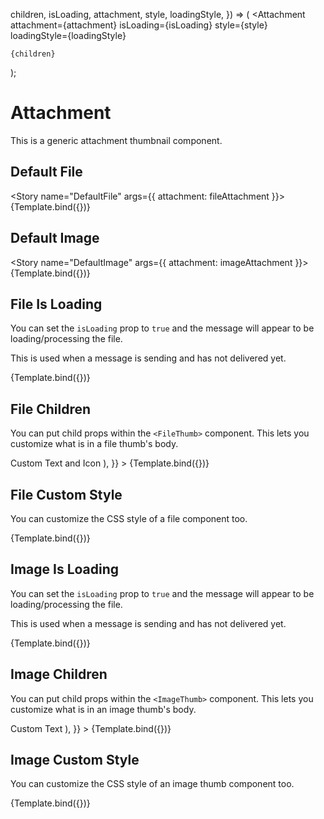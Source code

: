 


<Meta title="ChatFeed/Attachment" component={Attachment} />

  children,
  isLoading,
  attachment,
  style,
  loadingStyle,
}) => (
  <Attachment
    attachment={attachment}
    isLoading={isLoading}
    style={style}
    loadingStyle={loadingStyle}
  >
    {children}
  </Attachment>
);

# Attachment

This is a generic attachment thumbnail component.

## Default File

<Story name="DefaultFile" args={{ attachment: fileAttachment }}>
  {Template.bind({})}
</Story>

<ArgsTable story="DefaultFile" />

## Default Image

<Story name="DefaultImage" args={{ attachment: imageAttachment }}>
  {Template.bind({})}
</Story>

<ArgsTable story="DefaultImage" />

## File Is Loading

You can set the `isLoading` prop to `true` and the message will appear to be loading/processing the file.

This is used when a message is sending and has not delivered yet.

<Canvas>
  <Story
    name="Is Loading"
    args={{ attachment: fileAttachment, isLoading: true }}
  >
    {Template.bind({})}
  </Story>
</Canvas>

## File Children

You can put child props within the `<FileThumb>` component. This lets you customize what is in a file thumb's body.

<Canvas>
  <Story
    name="File Children"
    args={{
      attachment: fileAttachment,
      children: (
        <div>
          <FileOutlined /> Custom Text and Icon
        </div>
      ),
    }}
  >
    {Template.bind({})}
  </Story>
</Canvas>

## File Custom Style

You can customize the CSS style of a file component too.

<Canvas>
  <Story
    name="File Custom Style"
    args={{
      attachment: fileAttachment,
      style: {
        backgroundColor: 'rgb(74, 81, 98)',
        border: 'none',
        color: 'white',
      },
      loadingStyle: {
        backgroundColor: 'rgb(74, 81, 98)',
        border: 'none',
        color: 'white',
      },
    }}
  >
    {Template.bind({})}
  </Story>
</Canvas>

## Image Is Loading

You can set the `isLoading` prop to `true` and the message will appear to be loading/processing the file.

This is used when a message is sending and has not delivered yet.

<Canvas>
  <Story
    name="Image Is Loading"
    args={{ attachment: imageAttachment, isLoading: true }}
  >
    {Template.bind({})}
  </Story>
</Canvas>

## Image Children

You can put child props within the `<ImageThumb>` component. This lets you customize what is in an image thumb's body.

<Canvas>
  <Story
    name="Image Children"
    args={{
      attachment: imageAttachment,
      isLoading: true,
      children: (
        <div style={{ color: 'black', padding: '12px' }}>
          <FileOutlined /> Custom Text
        </div>
      ),
    }}
  >
    {Template.bind({})}
  </Story>
</Canvas>

## Image Custom Style

You can customize the CSS style of an image thumb component too.

<Canvas>
  <Story
    name="Image Custom Style"
    args={{
      attachment: imageAttachment,
      style: {
        backgroundColor: 'rgb(74, 81, 98)',
        border: 'none',
      },
      loadingStyle: {
        backgroundColor: 'rgb(74, 81, 98)',
        border: 'none',
        color: 'white',
      },
    }}
  >
    {Template.bind({})}
  </Story>
</Canvas>
